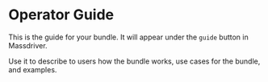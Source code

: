 # Operator Guide

This is the guide for your bundle. It will appear under the `guide` button in Massdriver.

Use it to describe to users how the bundle works, use cases for the bundle, and examples.

